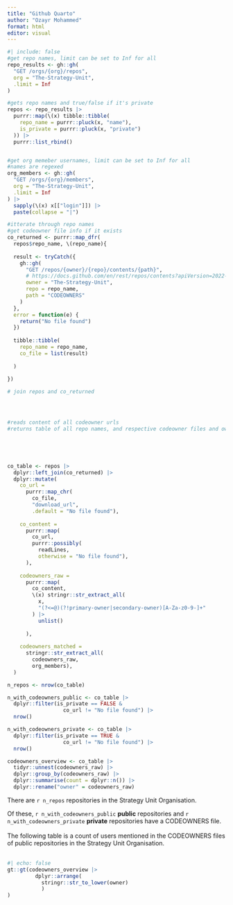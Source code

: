 ```yaml
---
title: "Github Quarto"
author: "Ozayr Mohammed"
format: html
editor: visual
---
```


```r
#| include: false
#get repo names, limit can be set to Inf for all 
repo_results <- gh::gh(
  "GET /orgs/{org}/repos",
  org = "The-Strategy-Unit",
  .limit = Inf
)

#gets repo names and true/false if it's private
repos <- repo_results |> 
  purrr::map(\(x) tibble::tibble(
    repo_name = purrr::pluck(x, "name"),
    is_private = purrr::pluck(x, "private")
  )) |> 
  purrr::list_rbind()


#get org memeber usernames, limit can be set to Inf for all 
#names are regexed
org_members <- gh::gh(
  "GET /orgs/{org}/members",
  org = "The-Strategy-Unit",
  .limit = Inf
) |> 
  sapply(\(x) x[["login"]]) |>
  paste(collapse = "|")

#itterate through repo names 
#get codeowner file info if it exists
co_returned <- purrr::map_dfr(
  repos$repo_name, \(repo_name){
  
  result <- tryCatch({
    gh::gh(
      "GET /repos/{owner}/{repo}/contents/{path}",
      # https://docs.github.com/en/rest/repos/contents?apiVersion=2022-11-28#get-repository-content
      owner = "The-Strategy-Unit",
      repo = repo_name,  
      path = "CODEOWNERS"
    )
  },
  error = function(e) {
    return("No file found")
  })
  
  tibble::tibble(
    repo_name = repo_name, 
    co_file = list(result)
    
  )
  
})

# join repos and co_returned




#reads content of all codeowner urls
#returns table of all repo names, and respective codeowner files and owners if they exists


  


co_table <- repos |> 
  dplyr::left_join(co_returned) |> 
  dplyr::mutate(
    co_url = 
      purrr::map_chr(
        co_file, 
        "download_url",
        .default = "No file found"),
    
    co_content = 
      purrr::map(
        co_url,
        purrr::possibly(
          readLines,
          otherwise = "No file found"),
      ),
    
    codeowners_raw =
      purrr::map(
        co_content,
        \(x) stringr::str_extract_all(
          x,
          "(?<=@)(?!primary-owner|secondary-owner)[A-Za-z0-9-]+"
        ) |>
          unlist()
        
      ),
    
    codeowners_matched = 
      stringr::str_extract_all(
        codeowners_raw, 
        org_members),
  )

n_repos <- nrow(co_table)

n_with_codeowners_public <- co_table |> 
  dplyr::filter(is_private == FALSE &
                  co_url != "No file found") |> 
  nrow()

n_with_codeowners_private <- co_table |> 
  dplyr::filter(is_private == TRUE &
                  co_url != "No file found") |> 
  nrow()

codeowners_overview <- co_table |> 
  tidyr::unnest(codeowners_raw) |> 
  dplyr::group_by(codeowners_raw) |> 
  dplyr::summarise(count = dplyr::n()) |> 
  dplyr::rename("owner" = codeowners_raw)

```

There are `r n_repos` repositories in the Strategy Unit Organisation.\

Of these, `r n_with_codeowners_public` **public** repositories and `r n_with_codeowners_private` **private** repositories have a CODEOWNERS file.\
\
The following table is a count of users mentioned in the CODEOWNERS files of public repositories in the Strategy Unit Organisation.\
\

```r
#| echo: false
gt::gt(codeowners_overview |> 
         dplyr::arrange(
           stringr::str_to_lower(owner)
           )
)
```
